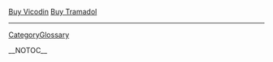 
<a href=" http://volny.cz/spalilhost/Buy-Vicodin.html ">Buy Vicodin</a>
<a href=" http://volny.cz/spalilhost/Buy-Tramadol.html ">Buy Tramadol</a>
----
[[CategoryGlossary]]

__NOTOC__